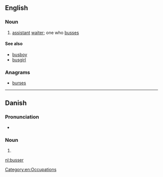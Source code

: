 ==English==

===Noun===
{{en-noun}}

# [[assistant]] [[waiter]]; one who [[busses]]

====See also====
* [[busboy]]
* [[busgirl]]

===Anagrams===
* [[burses#English|burses]]

[[Category:en:Occupations]]

----

==Danish==

===Pronunciation===
* {{IPA|/busər/|[ˈb̥usɐ]|lang=da}}

===Noun===
{{head|da|noun form|g=c}}

# {{form of|plural indefinite|bus|lang=da}}

[[nl:busser]]